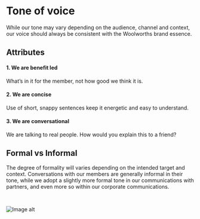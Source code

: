 
<Layout currentPath={pagePath(props.location)}>
<SEO title="Collabur DS | Design Language | Brand | Tone of voice" />
<div class="docs">

  # Tone of voice

  <div class="docs-subtitle">
    While our tone may vary depending on the audience, channel and context, our voice should always be consistent with the Woolworths brand essence.
  </div>

  ## Attributes

  #### 1. We are benefit led

  What’s in it for the member, not how good we think it is.

  #### 2. We are concise
  Use of short, snappy sentences keep it energetic and easy to understand.

  #### 3. We are conversational
  We are talking to real people. How would you explain this to a friend?

  ## Formal vs Informal
  The degree of formality will varies depending on the intended target and context. Conversations with our members are generally informal in their tone, while we adopt a slightly more formal tone in our communications with partners, and even more so within our corporate communications.

  <img src={illustration} style="margin: 30px 0 50px; max-width: 100%" alt="Image alt" />
</div>
</Layout>
